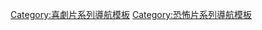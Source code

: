 {{Navbox
|name = Class of Nuke 'Em High
|title = 《流氓太保》系列
|state = {{{state|autocollapse}}}
| listclass = hlist

|group1 = 
|list1 = 
* 《[[流氓太保]]》（1986）
* 《[[流氓太保2]]》（1991）
* 《[[流氓太保3]]》（1994）
* 《{{le|重返流氓高校|Return to Nuke 'Em High Volume 1}}》（2013）
* 《{{le|重返流氓高校2|Return to Return to Nuke 'Em High AKA Volume 2}}》（2017）

}}<noinclude>
{{collapsible option}}
{{DEFAULTSORT:Class Of Nuke 'Em High}}
[[Category:喜劇片系列導航模板]]
[[Category:恐怖片系列導航模板]]
</noinclude>